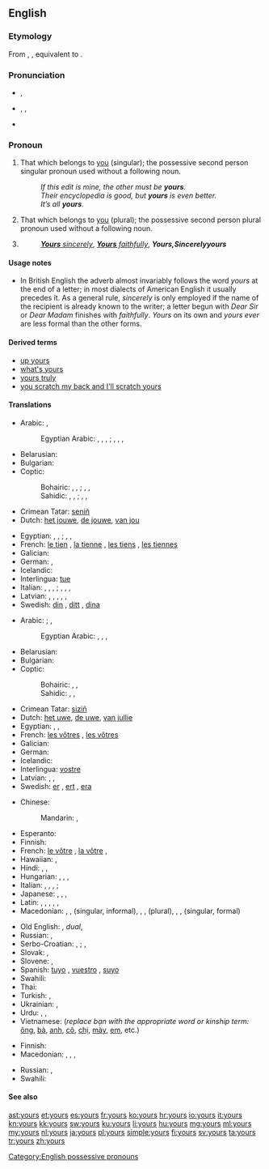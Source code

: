 ==English==
{{wikipedia}}

===Etymology===
From {{etyl|enm}} {{term|youres|lang=enm}}, {{term|ȝoures|lang=enm}}, equivalent to {{suffix|your|'s}}.

===Pronunciation===
* {{a|RP}} {{IPA|/jɔː(ɹ)z/}}, {{X-SAMPA|/jO:(r)z/}}
*: {{rhymes|ɔː(ɹ)z}}
* {{a|US}} {{enPR|yôrz}}, {{IPA|/jɔːɹz/|/jɚz/|/jɝːz/}}, {{X-SAMPA|/jO:rz/}}
*: {{audio|en-us-yours.ogg|Audio (US)}}
*: {{rhymes|ɔː(ɹ)z}}
* {{homophones|yaws}} {{qualifier|in [[non-rhotic]] accents}}

===Pronoun===
{{en-pron}}

# That which belongs to [[you]] (singular); the possessive second person singular pronoun used without a following noun.
#: ''If this edit is mine, the other must be '''yours'''.''
#: ''Their encyclopedia is good, but '''yours''' is even better.''
#: ''It’s all '''yours'''.''
# That which belongs to [[you]] (plural); the possessive second person plural pronoun used without a following noun.
# {{non-gloss definition|Written at the end of a letter, before the signature.}}
#: ''[[yours sincerely|'''Yours''' sincerely]]'', ''[[yours faithfully|'''Yours''' faithfully]]'', '''''Yours''''', ''Sincerely '''yours'''''

====Usage notes====
* In British English the adverb almost invariably follows the word ''yours'' at the end of a letter; in most dialects of American English it usually precedes it. As a general rule, ''sincerely'' is only employed if the name of the recipient is already known to the writer; a letter begun with ''Dear Sir'' or ''Dear Madam'' finishes with ''faithfully''. ''Yours'' on its own and ''yours ever'' are less formal than the other forms.

====Derived terms====
* [[up yours]]
* [[what's yours]]
* [[yours truly]]
* [[you scratch my back and I'll scratch yours]]

====Translations====
{{trans-top|possessive pronoun, singular}}
* Arabic: {{t-|ar|لك|m|tr=lak|sc=Arab}}, {{t-|ar|لك|f|tr=laki|sc=Arab}} {{qualifier|belonging to one person}}
*: Egyptian Arabic: {{tø|arz|لك|tr=lik|sc=Arab}}, {{tø|arz|بتاعك|m|tr=betaʕak|sc=Arab}}, {{tø|arz|بتاعتاك|f|tr=betaʕtak|sc=Arab}}, {{tø|arz|بتوعاك|p|tr=betoʕak|sc=Arab}} {{qualifier|owner is male}}; {{tø|arz|لك|tr=liki|sc=Arab}}, {{tø|arz|بتاعك|m|tr=betaʕik|sc=Arab}}, {{tø|arz|بتاعتاك|f|tr=betaʕtik|sc=Arab}}, {{tø|arz|بتوعاك|p|tr=betoʕik|sc=Arab}} {{qualifier|owner is female}}
* Belarusian: {{t-|be|твой|tr=tvoj}}
* Bulgarian: {{t-|bg|твой|tr=tvoj}}
* Coptic:
*: Bohairic: {{tø|cop|ⲫⲱⲕ|m|tr=phōk}}, {{tø|cop|ⲑⲱⲕ|f|tr=θōk}}, {{tø|cop|ⲛⲟⲩⲕ|p|tr=nwk}} {{qualifier|owner is male}}; {{tø|cop|ⲫⲱ|m|tr=phō}}, {{tø|cop|ⲑⲱ|f|tr=θō}}, {{tø|cop|ⲛⲟⲩ|p|tr=nw}} {{qualifier|owner is female}}
*: Sahidic: {{tø|cop|ⲡⲱⲕ|m|tr=pōk}}, {{tø|cop|ⲧⲱⲕ|f|tr=tōk}}, {{tø|cop|ⲛⲟⲩⲕ|p|tr=nwk}} {{qualifier|owner is male}}; {{tø|cop|ⲡⲱ|m|tr=pō}}, {{tø|cop|ⲧⲱ|f|tr=tō}}, {{tø|cop|ⲛⲟⲩ|p|tr=nw}} {{qualifier|owner is female}}
* Crimean Tatar: [[seniñ]]
* Dutch: [[het jouwe]], [[de jouwe]], [[van jou]]
{{trans-mid}}
* Egyptian: {{tø|egy|𓅮𓇌𓎡|m|tr=payk}}, {{tø|egy|𓏏𓇌𓎡|f|tr=tayk}}, {{tø|egy|𓈖𓄿𓇌𓎡|p|tr=nayk}} {{qualifier|owner is male}}; {{tø|egy|𓅮𓇌𓁐|m|tr=payt}}, {{tø|egy|𓏏𓇌𓁐|f|tr=tayt}}, {{tø|egy|𓈖𓄿𓇌𓁐|p|tr=nayt}} {{qualifier|owner is female}}
* French: [[le tien]] {{m}}, [[la tienne]] {{f}}, [[les tiens]] {{p}}, [[les tiennes]] {{f|p}}
* Galician: {{t-|gl|teu|m|s}}
* German: {{t|de|deins}}, {{t|de|deines}} {{qualifier|formal}}
* Icelandic: {{t+|is|þinn}}
* Interlingua: [[tue]]
* Italian: {{t+|it|tuo|m}}, {{t+|it|tua|f}}, {{t+|it|tuoi|m|p}}, {{t+|it|tue|f|p}} {{qualifier|informal}}; {{t-|it|Suo|m}}, {{t-|it|Sua|f}}, {{t-|it|Suoi|m|p}}, {{t-|it|Sue|f|p}} {{qualifier|formal}}
* Latvian: {{t|lv|tavs}}, {{t|lv|tavējs}}, {{t|lv|tavējais}}, {{t|lv|jūsu}} {{qualifier|polite}}, {{t|lv|jūsējs}} {{qualifier|polite}}, {{t|lv|jūsējais}} {{qualifier|polite}}
* Swedish: [[din]] {{c}}, [[ditt]] {{n}}, [[dina]] {{p}}
{{trans-bottom}}

{{trans-top|possessive pronoun, plural}}
* Arabic: {{t-|ar|لكما|m|f|tr=lakuma|sc=Arab}} {{qualifier|belonging to two persons}}; {{t-|ar|لكم|m|tr=lakum|sc=Arab}}, {{t-|ar|لكن|f|tr=lakun|sc=Arab}} {{qualifier|belonging to many persons}}
*: Egyptian Arabic: {{tø|arz|ليكو|tr=liko|sc=Arab}}, {{tø|arz|بتاعكو|m|tr=betaʕko|sc=Arab}}, {{tø|arz|بتاعتكو|f|tr=betaʕetko|sc=Arab}}, {{tø|arz|بتوعكو|p|tr=betoʕko|sc=Arab}} {{qualifier|many owners}}
* Belarusian: {{t-|be|ваш|tr=vaš}}
* Bulgarian: {{t-|bg|ваш|tr=vaš}}
* Coptic:
*: Bohairic: {{tø|cop|ⲫⲱⲧⲉⲛ|m|tr=phōten}}, {{tø|cop|ⲑⲱⲧⲉⲛ|f|tr=θōten}}, {{tø|cop|ⲛⲟⲩⲧⲉⲛ|p|tr=nwten}} {{qualifier|many owners}}
*: Sahidic: {{tø|cop|ⲡⲱⲧⲉⲛ|m|tr=pōten}}, {{tø|cop|ⲧⲱⲧⲉⲛ|f|tr=tōten}}, {{tø|cop|ⲛⲟⲩⲧⲉⲛ|p|tr=nwten}} {{qualifier|many owners}}
{{trans-mid}}
* Crimean Tatar: [[siziñ]]
* Dutch: [[het uwe]], [[de uwe]], [[van jullie]]
* Egyptian: {{tø|egy|𓅮𓇌𓀀|m|tr=payi}}, {{tø|egy|𓏏𓇌𓀀|f|tr=tayi}}, {{tø|egy|𓈖𓄿𓇌𓀀|p|tr=nayi}}
* French: [[les vôtres]] {{p}}, [[les vôtres]] {{f|p}}
* Galician: {{t-|gl|voso|m|p}}
* German: {{t|de|Ihres}}
* Icelandic: {{t+|is|ykkar}}
* Interlingua: [[vostre]]
* Latvian: {{t|lv|jūsu}}, {{t|lv|jūsējs}}, {{t|lv|jūsējais}}
* Swedish: [[er]] {{c}}, [[ert]] {{n}}, [[era]] {{p}}
{{trans-bottom}}

{{trans-top|possessive pronoun (to be sorted into the preceding tables)}}
* Chinese:
*: Mandarin: {{t-|cmn|你|alt=你的|tr=nǐ-de|sc=Hani}}, {{t-|cmn|您|alt=您的|tr=nín-de|sc=Hani}} {{qualifier|formal}}
* Esperanto: {{t-|eo|la via}}
* Finnish: {{t+|fi|sinun}}
* French: [[le vôtre]] {{m}}, [[la vôtre]] {{f}},
* Hawaiian: {{tø|haw|ou}}, {{tø|haw|āu}}
* Hindi: {{qualifier|least formal}} {{t-|hi|तेरा|tr=tera}}, {{qualifier|formal}} {{t-|hi|आपका|tr=aapka}}, {{qualifier|informal}} {{t-|hi|तुम्हारा|tr=tumhaara}}
* Hungarian: {{t-|hu|tiéd}}, {{t+|hu|tied}}, {{t-|hu|tiétek}}, {{t+|hu|tietek}}
* Italian: {{qualifier|formal and informal belonging to multiple people, uncommon formal belonging to one person}} {{t+|it|vostro|m}}, {{t-|it|vostra|f}}, {{t-|it|vostri|m|p}}, {{t-|it|vostre|f|p}}; {{qualifier|uncommon, very formal belonging to multiple people}} {{t+|it|Loro|m|f}}
* Japanese: {{qualifier|polite}} {{t-|ja|あなたのもの|tr=anata-no mono}}, {{qualifier|familiar}} {{t-|ja|きみのもの|tr=kimi-no mono}}, {{qualifier|polite}} {{t-|ja|あなたたちのもの|p|tr=anatatachi-no mono}}, {{qualifier|familiar}} {{t-|ja|きみたちのもの|p|tr=kimitachi-no mono}}
* Latin: {{t+|la|tuus}}, {{t-|la|tui}}, {{t-|la|vestri}}, {{t-|la|vestrum}}, {{t+|la|vester}}, {{t+|la|voster}}
* Macedonian: {{t-|mk|твој|m|tr=tvoj}}, {{t-|mk|твоја|f|tr=tvója}}, {{t-|mk|твое|n|tr=tvóe}} (singular, informal), {{t-|mk|ваш|m|tr=vaš}}, {{t-|mk|ваша|f|tr=váša}}, {{t-|mk|ваше|n|tr=váše}} (plural), {{t-|mk|ваш|m|alt=Ваш|tr=Vaš}}, {{t-|mk|ваша|f|alt=Ваша|tr=Váša}}, {{t-|mk|ваше|n|alt=Ваше|tr=Váše}} (singular, formal)
{{trans-mid}}
* Old English: {{t|ang|þin|alt=þīn|s}}, {{t|ang|incer|alt=inċer}} ''dual'', {{t|ang|eower|alt=ēower|p}}
* Russian: {{t+|ru|твой|tr=tvoj}} {{qualifier|informal}}, {{t+|ru|ваш|tr=vaš}} {{qualifier|formal}}
* Serbo-Croatian: {{t-|sh|твој|sc=Cyrl}}, {{t-|sh|tvoj}}; {{t-|sh|ваш|sc=Cyrl}}, {{t-|sh|vaš}} {{qualifier|formal}}
* Slovak: {{t-|sk|tvoj}}, {{t-|sk|váš}} {{qualifier|formal}}
* Slovene: {{t+|sl|tvoj}}, {{t+|sl|vaš}} {{qualifier|formal}}
* Spanish: [[tuyo]] {{s}}, [[vuestro]] {{p}}, [[suyo]] {{qualifier|formal}}
* Swahili: {{t+|sw|wako}}
* Thai: {{t-|th|ของคุณ|tr=kŏng kun}}
* Turkish: {{t-|tr|seninki}}, {{t-|tr|sizinki}}
* Ukrainian: {{t-|uk|твій|tr=tvij}} {{qualifier|informal}}, {{t+|uk|ваш|tr=vaš}} {{qualifier|formal}}
* Urdu: {{qualifier|least formal}} {{t-|ur|تیرا|tr=tera}}, {{qualifier|informal}} {{t-|ur|تمہارا|tr=tumhaara}}, {{qualifier|formal}} {{t-|ur|آپ کا|tr=aap ka}}
* Vietnamese: {{t-|vi|của bạn}} (''replace bạn with the appropriate word or kinship term:'' [[ông]], [[bà]], [[anh]], [[cô]], [[chị]], [[mày]], [[em]], etc.)
{{trans-bottom}}

{{trans-top|sincerely}}
* Finnish: {{t+|fi|terveisin}}
* Macedonian: {{t-|mk|твој|m|alt=Твој|tr=Tvoj}}, {{t-|mk|твоја|f|alt=Твоја|tr=Tvója}} {{qualifier|informal}}, {{t-|mk|ваш|m|alt=Ваш|tr=Vaš}}, {{t-|mk|ваша|f|alt=Ваша|tr=Váša}} {{qualifier|formal}}
{{trans-mid}}
* Russian: {{t|ru|твой|alt=Твой|tr=Tvoj|sc=Cyrl}} {{qualifier|informal}}, {{t|ru|ваш|alt=Ваш|tr=Vaš|sc=Cyrl}} {{qualifier|formal}}
* Swahili: {{t+|sw|wako}}
{{trans-bottom}}

====See also====
{{English personal pronouns}}

[[Category:English possessive pronouns]]

[[ast:yours]]
[[et:yours]]
[[es:yours]]
[[fr:yours]]
[[ko:yours]]
[[hr:yours]]
[[io:yours]]
[[it:yours]]
[[kn:yours]]
[[kk:yours]]
[[sw:yours]]
[[ku:yours]]
[[li:yours]]
[[hu:yours]]
[[mg:yours]]
[[ml:yours]]
[[my:yours]]
[[nl:yours]]
[[ja:yours]]
[[pl:yours]]
[[simple:yours]]
[[fi:yours]]
[[sv:yours]]
[[ta:yours]]
[[tr:yours]]
[[zh:yours]]